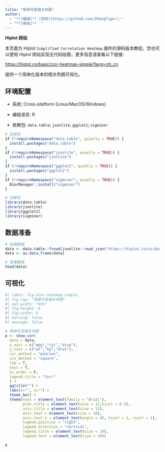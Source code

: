 ```yaml
---
title: "简单可变相关热图"
author:
  - "**[编辑]** [郑虎](https://github.com/ZhengTiger);"
  - "**[审核]** ."
---
```


::: callout-note
**Hiplot 网站**

本页面为 Hiplot `Simplified Correlation Heatmap` 插件的源码版本教程，您也可以使用 Hiplot 网站实现无代码绘图，更多信息请查看以下链接:

<https://hiplot.cn/basic/cor-heatmap-simple?lang=zh_cn>
:::

提供一个简单化版本的相关热图可视化。

## 环境配置

-   系统: Cross-platform (Linux/MacOS/Windows)

-   编程语言: R

-   依赖包: `data.table`; `jsonlite`; `ggplot2`; `sigminer`

```r
# 安装包
if (!requireNamespace("data.table", quietly = TRUE)) {
  install.packages("data.table")
}
if (!requireNamespace("jsonlite", quietly = TRUE)) {
  install.packages("jsonlite")
}
if (!requireNamespace("ggplot2", quietly = TRUE)) {
  install.packages("ggplot2")
}
if (!requireNamespace("sigminer", quietly = TRUE)) {
  BiocManager::install("sigminer")
}

# 加载包
library(data.table)
library(jsonlite)
library(ggplot2)
library(sigminer)
```

## 数据准备

```r
# 加载数据
data <- data.table::fread(jsonlite::read_json("https://hiplot.cn/ui/basic/cor-heatmap-simple/data.json")$exampleData$textarea[[1]])
data <- as.data.frame(data)

# 查看数据
head(data)
```

## 可视化

```r
#| label: fig-1Cor-heatmap-simple
#| fig-cap: "简单可变相关热图"
#| out.width: "95%"
#| fig-height: 6
#| fig-width: 6
#| warning: false
#| message: false

# 简单可变相关热图
p <- show_cor(
  data = data,
  x_vars = c("mpg","cyl","disp"),
  y_vars = c("wt","hp","drat"),
  cor_method = "pearson",
  vis_method = "square",
  lab = T,
  test = T,
  hc_order = F,
  legend.title = "Corr"
  ) +
  ggtitle("") +
  labs(x="", y="") +
  theme_bw() +
  theme(text = element_text(family = "Arial"),
        plot.title = element_text(size = 12,hjust = 0.5),
        axis.title = element_text(size = 12),
        axis.text = element_text(size = 10),
        axis.text.x = element_text(angle = 45, hjust = 1, vjust = 1),
        legend.position = "right",
        legend.direction = "vertical",
        legend.title = element_text(size = 10),
        legend.text = element_text(size = 10))

p
```

